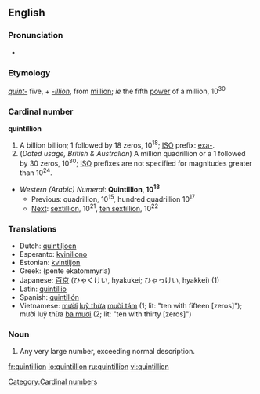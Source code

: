 ==English==

===Pronunciation===
*{{audio|en-us-quintillion.ogg|Audio (US)}}
*:{{Rhymes|ɪljən}}

===Etymology===
''[[quint-]]'' five, + ''[[-illion]]'', from [[million]]; ''ie'' the fifth [[power]] of a million, 10<sup>30</sup>

===Cardinal number===
'''quintillion'''

# A billion billion; 1 followed by 18 zeros, 10<sup>18</sup>; [[ISO]] prefix: [[exa-]].
# (''Dated usage, British & Australian'') A million quadrillion or a 1 followed by 30 zeros, 10<sup>30</sup>; [[ISO]] prefixes are not specified for magnitudes greater than 10<sup>24</sup>.
*''Western (Arabic) Numeral'': '''Quintillion, 10<sup>18</sup>'''
**[[Previous]]: [[quadrillion]], 10<sup>15</sup>, [[hundred quadrillion]] 10<sup>17</sup>
**[[Next]]: [[sextillion]], 10<sup>21</sup>, [[ten sextillion]], 10<sup>22</sup>

===Translations===
*Dutch: [[quintiljoen]]
*Esperanto: [[kviniliono]]
*Estonian: [[kvintiljon]]
*Greek: [[ ]] (pente ekatommyria)
*Japanese: [[百]][[京]] (ひゃくけい, hyakukei; ひゃっけい, hyakkei) (1)
*Latin: [[quintillio]]
*Spanish: [[quintillón]]
*Vietnamese: [[mười]] [[luỹ thừa]] [[mười tám]] (1; lit: "ten with fifteen [zeros]"); mười luỹ thừa [[ba mươi]] (2; lit: "ten with thirty [zeros]")

===Noun===
{{en-noun}}

# {{cattag|figurative|slang}} Any very large number, exceeding normal description.

[[Category:Cardinal numbers]]

[[fr:quintillion]]
[[io:quintillion]]
[[ru:quintillion]]
[[vi:quintillion]]